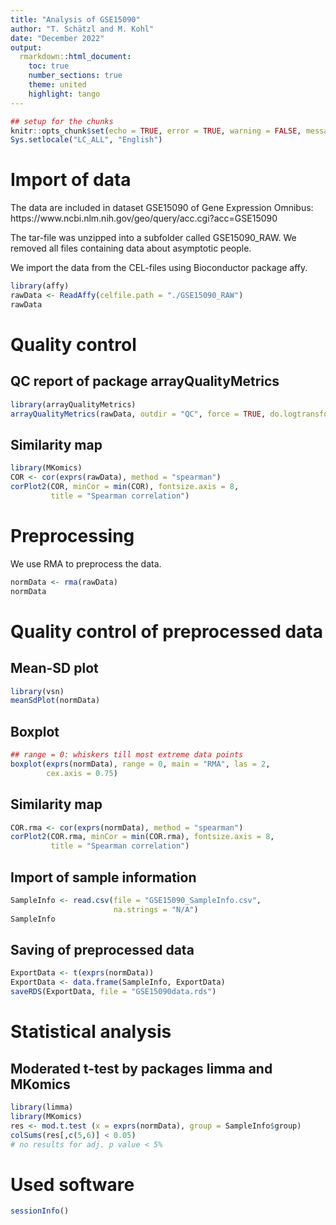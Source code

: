 ---
title: "Analysis of GSE15090"
author: "T. Schätzl and M. Kohl"
date: "December 2022"
output:
  rmarkdown::html_document:
    toc: true
    number_sections: true
    theme: united
    highlight: tango
---

```{r setup, include=FALSE}
## setup for the chunks
knitr::opts_chunk$set(echo = TRUE, error = TRUE, warning = FALSE, message = FALSE)
Sys.setlocale("LC_ALL", "English")
```


# Import of data

The data are included in dataset GSE15090 of Gene Expression Omnibus:
https://www.ncbi.nlm.nih.gov/geo/query/acc.cgi?acc=GSE15090

The tar-file was unzipped into a subfolder called GSE15090_RAW. 
We removed all files containing data about asymptotic people.

We import the data from the CEL-files using Bioconductor package affy.

```{r}
library(affy)
rawData <- ReadAffy(celfile.path = "./GSE15090_RAW")
rawData
```


# Quality control

## QC report of package arrayQualityMetrics

```{r, eval=FALSE}
library(arrayQualityMetrics)
arrayQualityMetrics(rawData, outdir = "QC", force = TRUE, do.logtransform = TRUE)
```

## Similarity map

```{r}
library(MKomics)
COR <- cor(exprs(rawData), method = "spearman")
corPlot2(COR, minCor = min(COR), fontsize.axis = 8, 
         title = "Spearman correlation")
```


# Preprocessing

We use RMA to preprocess the data.

```{r, cache = TRUE}
normData <- rma(rawData)
normData
```


# Quality control of preprocessed data

## Mean-SD plot

```{r}
library(vsn)
meanSdPlot(normData)
```

## Boxplot

```{r}
## range = 0: whiskers till most extreme data points
boxplot(exprs(normData), range = 0, main = "RMA", las = 2, 
        cex.axis = 0.75)
```

## Similarity map

```{r}
COR.rma <- cor(exprs(normData), method = "spearman")
corPlot2(COR.rma, minCor = min(COR.rma), fontsize.axis = 8, 
         title = "Spearman correlation")
```

## Import of sample information

```{r}
SampleInfo <- read.csv(file = "GSE15090_SampleInfo.csv", 
                       na.strings = "N/A")
SampleInfo
```

## Saving of preprocessed data

```{r}
ExportData <- t(exprs(normData))
ExportData <- data.frame(SampleInfo, ExportData)
saveRDS(ExportData, file = "GSE15090data.rds")
```


# Statistical analysis

## Moderated t-test by packages limma and MKomics

```{r}
library(limma)
library(MKomics)
res <- mod.t.test (x = exprs(normData), group = SampleInfo$group)
colSums(res[,c(5,6)] < 0.05)
# no results for adj. p value < 5%
```


# Used software

```{r}
sessionInfo()
```

